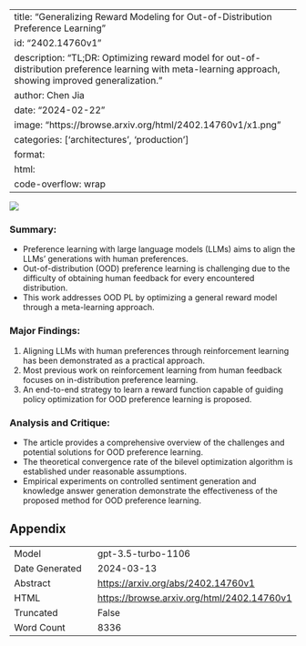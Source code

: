 
---
title: "Generalizing Reward Modeling for Out-of-Distribution Preference Learning"
id: "2402.14760v1"
description: "TL;DR: Optimizing reward model for out-of-distribution preference learning with meta-learning approach, showing improved generalization."
author: Chen Jia
date: "2024-02-22"
image: "https://browse.arxiv.org/html/2402.14760v1/x1.png"
categories: ['architectures', 'production']
format:
  html:
    code-overflow: wrap
---

![](https://browse.arxiv.org/html/2402.14760v1/x1.png)

### **Summary:**
- Preference learning with large language models (LLMs) aims to align the LLMs' generations with human preferences.
- Out-of-distribution (OOD) preference learning is challenging due to the difficulty of obtaining human feedback for every encountered distribution.
- This work addresses OOD PL by optimizing a general reward model through a meta-learning approach.

### **Major Findings:**
1. Aligning LLMs with human preferences through reinforcement learning has been demonstrated as a practical approach.
2. Most previous work on reinforcement learning from human feedback focuses on in-distribution preference learning.
3. An end-to-end strategy to learn a reward function capable of guiding policy optimization for OOD preference learning is proposed.

### **Analysis and Critique:**
- The article provides a comprehensive overview of the challenges and potential solutions for OOD preference learning.
- The theoretical convergence rate of the bilevel optimization algorithm is established under reasonable assumptions.
- Empirical experiments on controlled sentiment generation and knowledge answer generation demonstrate the effectiveness of the proposed method for OOD preference learning.

## Appendix

|          |          |
|----------|----------|
| Model     | gpt-3.5-turbo-1106       |
| Date Generated     | 2024-03-13       |
| Abstract | [https://arxiv.org/abs/2402.14760v1](https://arxiv.org/abs/2402.14760v1)        |
| HTML     | [https://browse.arxiv.org/html/2402.14760v1](https://browse.arxiv.org/html/2402.14760v1)       |
| Truncated       | False       |
| Word Count       | 8336       |